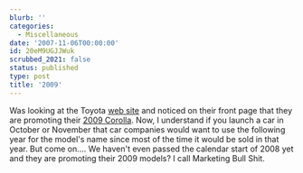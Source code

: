 ```yaml
---
blurb: ''
categories:
  - Miscellaneous
date: '2007-11-06T00:00:00'
id: 20eM9UGJJWuk
scrubbed_2021: false
status: published
type: post
title: '2009'
---
```


Was looking at the Toyota [web site](http://www.toyota.com/) and
noticed on their front page that they are promoting their
[2009 Corolla](http://www.toyota.com/vehicles/future/corolla/index.html?s_van=GM_HOME_MATRIX_FUTURE_TXT).
Now, I understand if you launch a car in October or November that
car companies would want to use the following year for the model's
name since most of the time it would be sold in that year. But come
on.... We haven't even passed the calendar start of 2008 yet and
they are promoting their 2009 models? I call Marketing Bull Shit.
